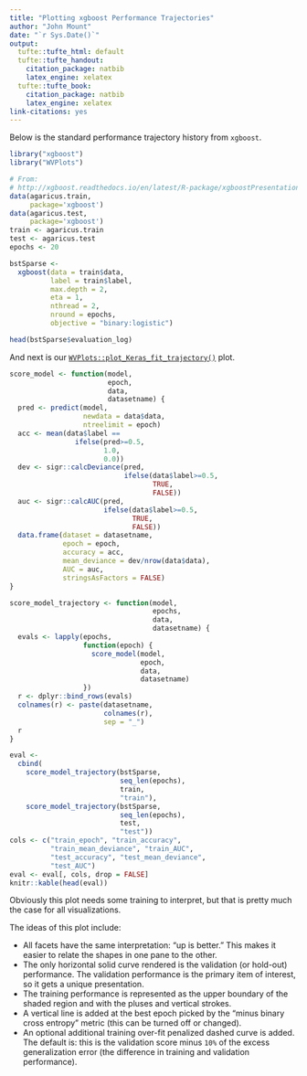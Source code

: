```yaml
---
title: "Plotting xgboost Performance Trajectories"
author: "John Mount"
date: "`r Sys.Date()`"
output:
  tufte::tufte_html: default
  tufte::tufte_handout:
    citation_package: natbib
    latex_engine: xelatex
  tufte::tufte_book:
    citation_package: natbib
    latex_engine: xelatex
link-citations: yes
---
```


Below is the standard performance trajectory history from `xgboost`.

```r
library("xgboost")
library("WVPlots")

# From:
# http://xgboost.readthedocs.io/en/latest/R-package/xgboostPresentation.html
data(agaricus.train, 
     package='xgboost')
data(agaricus.test, 
     package='xgboost')
train <- agaricus.train
test <- agaricus.test
epochs <- 20

bstSparse <- 
  xgboost(data = train$data, 
          label = train$label, 
          max.depth = 2, 
          eta = 1, 
          nthread = 2, 
          nround = epochs, 
          objective = "binary:logistic")

head(bstSparse$evaluation_log)
```


And next is our [`WVPlots::plot_Keras_fit_trajectory()`](https://winvector.github.io/WVPlots/reference/plot_Keras_fit_trajectory.html) plot.


```r

score_model <- function(model, 
                        epoch, 
                        data, 
                        datasetname) {
  pred <- predict(model, 
                  newdata = data$data, 
                  ntreelimit = epoch)
  acc <- mean(data$label == 
                ifelse(pred>=0.5,
                       1.0,
                       0.0))
  dev <- sigr::calcDeviance(pred, 
                            ifelse(data$label>=0.5,
                                   TRUE,
                                   FALSE))
  auc <- sigr::calcAUC(pred, 
                       ifelse(data$label>=0.5,
                              TRUE,
                              FALSE))
  data.frame(dataset = datasetname,
             epoch = epoch, 
             accuracy = acc,
             mean_deviance = dev/nrow(data$data),
             AUC = auc,
             stringsAsFactors = FALSE)
}

score_model_trajectory <- function(model, 
                                   epochs, 
                                   data, 
                                   datasetname) {
  evals <- lapply(epochs,
                  function(epoch) {
                    score_model(model, 
                                epoch, 
                                data, 
                                datasetname)
                  })
  r <- dplyr::bind_rows(evals)
  colnames(r) <- paste(datasetname, 
                       colnames(r), 
                       sep = "_")
  r
}

eval <- 
  cbind(
    score_model_trajectory(bstSparse, 
                           seq_len(epochs), 
                           train, 
                           "train"),
    score_model_trajectory(bstSparse, 
                           seq_len(epochs), 
                           test, 
                           "test"))
cols <- c("train_epoch", "train_accuracy", 
          "train_mean_deviance", "train_AUC", 
          "test_accuracy", "test_mean_deviance", 
          "test_AUC")
eval <- eval[, cols, drop = FALSE]
knitr::kable(head(eval))
```

Obviously this plot needs some training to interpret, but that is pretty much the case for all visualizations.

The ideas of this plot include:

  * All facets have the same interpretation: "up is better." This makes it easier to relate the shapes in one pane to the other.
  * The only horizontal solid curve rendered is the validation (or hold-out) performance.  The validation performance is the primary item of interest, so it gets a unique presentation.
  * The training performance is represented as the upper boundary of the shaded region and with the pluses and vertical strokes.
  * A vertical line is added at the best epoch picked by the "minus binary cross entropy" metric (this can be turned off or changed).
  * An optional additional training over-fit penalized dashed curve is added.  The default is: this is the validation score minus `10%` of the excess generalization error (the difference in training and validation performance).


